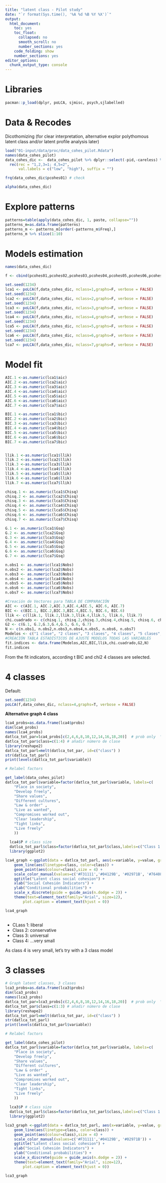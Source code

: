 ---
title: "latent class - Pilot study"
date: "`r format(Sys.time(), '%A %d %B %Y %X')`"
output:
  html_document:
    toc: yes
    toc_float:
      collapsed: no
      smooth_scroll: no
      number_sections: yes
    code_folding: show
    number_sections: yes
editor_options:
  chunk_output_type: console
---

# Libraries

```{r}
pacman::p_load(dplyr, poLCA, sjmisc, psych,sjlabelled)
```


# Data & Recodes

Dicothomizing (for clear interpretation, alternative explor polythomous latent class and/or latent profile analysis later)

```{r}
load("01-input/data/proc/data_cohes_pilot.Rdata")
names(data_cohes_pilot)
data_cohes_dic <-  data_cohes_pilot %>% dplyr::select(-pid,-careless) %>% 
  rec(rec = "1,2,3=1; 4,5=2",
      val.labels = c("low", "high"), suffix = "") 

frq(data_cohes_dic$pcohes01) # check

alpha(data_cohes_dic)
```



# Explore patterns

```{r}
patterns=table(apply(data_cohes_dic, 1, paste, collapse=""))
patterns_m=as.data.frame(patterns)
patterns_m <- patterns_m[order(-patterns_m$Freq),] 
patterns_m %>% slice(1:10) 

```

# Models estimation

```{r}

names(data_cohes_dic)

f <- cbind(pcohes01,pcohes02,pcohes03,pcohes04,pcohes05,pcohes06,pcohes07,pcohes08,pcohes09,pcohes10)~1

set.seed(1234)
lca1 <- poLCA(f,data_cohes_dic, nclass=1,graphs=F, verbose = FALSE)
set.seed(1234)
lca2 <- poLCA(f,data_cohes_dic, nclass=2,graphs=F, verbose = FALSE)
set.seed(1234)
lca3 <- poLCA(f,data_cohes_dic, nclass=3,graphs=F, verbose = FALSE)
set.seed(1234)
lca4 <- poLCA(f,data_cohes_dic, nclass=4,graphs=F, verbose = FALSE)
set.seed(1234)
lca5 <- poLCA(f,data_cohes_dic, nclass=5,graphs=F, verbose = FALSE)
set.seed(1234)
lca6 <- poLCA(f,data_cohes_dic, nclass=6,graphs=F, verbose = FALSE)
set.seed(1234)
lca7 <- poLCA(f,data_cohes_dic, nclass=7,graphs=F, verbose = FALSE)
```


# Model fit

```{r}
AIC.1 <-as.numeric(lca1$aic)
AIC.2 <-as.numeric(lca2$aic)
AIC.3 <-as.numeric(lca3$aic)
AIC.4 <-as.numeric(lca4$aic)
AIC.5 <-as.numeric(lca5$aic)
AIC.6 <-as.numeric(lca6$aic)
AIC.7 <-as.numeric(lca7$aic)

BIC.1 <-as.numeric(lca1$bic)
BIC.2 <-as.numeric(lca2$bic)
BIC.3 <-as.numeric(lca3$bic)
BIC.4 <-as.numeric(lca4$bic)
BIC.5 <-as.numeric(lca5$bic)
BIC.6 <-as.numeric(lca6$bic)
BIC.7 <-as.numeric(lca7$bic)


llik.1 <-as.numeric(lca1$llik)
llik.2 <-as.numeric(lca2$llik)
llik.3 <-as.numeric(lca3$llik)
llik.4 <-as.numeric(lca4$llik)
llik.5 <-as.numeric(lca5$llik)
llik.6 <-as.numeric(lca6$llik)
llik.7 <-as.numeric(lca7$llik)

chisq.1 <- as.numeric(lca1$Chisq)
chisq.2 <- as.numeric(lca2$Chisq)
chisq.3 <- as.numeric(lca3$Chisq)
chisq.4 <- as.numeric(lca4$Chisq)
chisq.5 <- as.numeric(lca5$Chisq)
chisq.6 <- as.numeric(lca6$Chisq)
chisq.7 <- as.numeric(lca7$Chisq)

G.1 <- as.numeric(lca1$Gsq)
G.2 <- as.numeric(lca2$Gsq)
G.3 <- as.numeric(lca3$Gsq)
G.4 <- as.numeric(lca4$Gsq)
G.5 <- as.numeric(lca5$Gsq)
G.6 <- as.numeric(lca6$Gsq)
G.7 <- as.numeric(lca7$Gsq)

n.obs1 <- as.numeric(lca1$Nobs)
n.obs2 <- as.numeric(lca2$Nobs)
n.obs3 <- as.numeric(lca3$Nobs)
n.obs4 <- as.numeric(lca4$Nobs)
n.obs5 <- as.numeric(lca5$Nobs)
n.obs6 <- as.numeric(lca6$Nobs)
n.obs7 <- as.numeric(lca7$Nobs)

#Creación de Vectores para TABLA DE COMPARACIÓN
AIC <- c(AIC.1, AIC.2,AIC.3,AIC.4,AIC.5, AIC.6, AIC.7)
BIC <- c(BIC.1, BIC.2,BIC.3,BIC.4,BIC.5, BIC.6, BIC.6)
llik <- c(llik.1, llik.2,llik.3,llik.4,llik.5, llik.6, llik.7)
chi.cuadrado <- c(chisq.1, chisq.2,chisq.3,chisq.4,chisq.5, chisq.6, chisq.7)
G2 <- c(G.1, G.2,G.3,G.4,G.5, G.6, G.7)
N <- c(n.obs1, n.obs2,n.obs3,n.obs4,n.obs5, n.obs6, n.obs7)
Modelos <- c("1 clase", "2 clases", "3 clases", "4 clases", "5 clases", "6 clases", "7 clases")
#CREACIÓN TABLA ESTADÍSTICOS DE AJUSTE MODELOS TODAS LAS VARIABLES
fit.indices <- data.frame(Modelos,AIC,BIC,llik,chi.cuadrado,G2,N)
fit.indices
```

From the fit indicators, according t BIC and chi2 4 classes are selected.



# 4 classes

Default:

```{r}
set.seed(1234)
poLCA(f,data_cohes_dic, nclass=4,graphs=T, verbose = FALSE)


```


**Alternative graph 4 class**


```{r, fig.width=10, fig.height=4}
lca4_probs=as.data.frame(lca4$probs)
dim(lca4_probs)
names(lca4_probs)
datlca_tot_par=lca4_probs[c(2,4,6,8,10,12,14,16,18,20)]  # prob only  "yes"
datlca_tot_par$class=c(1:4) # añadir número de clase
library(reshape2)
datlca_tot_parl=melt(datlca_tot_par, id=c("class") )
str(datlca_tot_parl)
print(levels(datlca_tot_parl$variable))

# Relabel factors

get_label(data_cohes_pilot)
datlca_tot_parl$variable=factor(datlca_tot_parl$variable, labels=c(
    "Place in society",
    "Develop freely",
    "Share values",
    "Different cultures",
    "Law & order" ,
    "Live as wanted",
    "Compromises worked out",
    "Clear leadership",
    "Tight links",
    "Live freely"     
    ))
  
  lca4$P # class size
  datlca_tot_parl$class=factor(datlca_tot_parl$class,labels=c("Class 1 (34%)", "Class 2 (35%)", "Class 3 (25%)", "Class 4 (0.04%"))
  library(ggplot2)

lca4_graph <-ggplot(data = datlca_tot_parl, aes(x=variable, y=value, group=class, shape=class)) + 
    geom_line(aes(linetype=class, color=class)) + 
    geom_point(aes(colour=class),size = 4) +
    scale_color_manual(values=c('#F31111','#04129B', '#02971B', '#764080')) +
    ggtitle("Latent class social cohesion") + 
    xlab("Social Cohesión Indicators") + 
    ylab("Conditional probabilities") +
    scale_x_discrete(guide = guide_axis(n.dodge = 2)) +
    theme(text=element_text(family="Arial", size=12),
        plot.caption = element_text(hjust = 0))

lca4_graph
  

```

- CLass 1: liberal
- Class 2: conservative
- Class 3: universal
- Class 4: ...very small

As class 4 is very small, let's try with a 3 class model


# 3 classes

```{r, fig.width=10, fig.height=4}
# Graph latent classes, 3 clases
lca3_probs=as.data.frame(lca3$probs)
dim(lca3_probs)
names(lca3_probs)
datlca_tot_par=lca3_probs[c(2,4,6,8,10,12,14,16,18,20)]  # prob only  "yes"
datlca_tot_par$class=c(1:3) # añadir número de clase
library(reshape2)
datlca_tot_parl=melt(datlca_tot_par, id=c("class") )
str(datlca_tot_parl)
print(levels(datlca_tot_parl$variable))

# Relabel factors

get_label(data_cohes_pilot)
datlca_tot_parl$variable=factor(datlca_tot_parl$variable, labels=c(
    "Place in society",
    "Develop freely",
    "Share values",
    "Different cultures",
    "Law & order" ,
    "Live as wanted",
    "Compromises worked out",
    "Clear leadership",
    "Tight links",
    "Live freely"     
    ))
  
  lca3$P # class size
  datlca_tot_parl$class=factor(datlca_tot_parl$class,labels=c("Class 1 (33%)", "Class 2 (20%)", "Class 3 (46%)"))
  library(ggplot2)

lca3_graph <-ggplot(data = datlca_tot_parl, aes(x=variable, y=value, group=class, shape=class)) + 
    geom_line(aes(linetype=class, color=class)) + 
    geom_point(aes(colour=class),size = 4) +
    scale_color_manual(values=c('#F31111','#04129B', '#02971B')) +
    ggtitle("Latent class social cohesion") + 
    xlab("Social Cohesión Indicators") + 
    ylab("Conditional probabilities") +
    scale_x_discrete(guide = guide_axis(n.dodge = 2)) +
    theme(text=element_text(family="Arial", size=12),
        plot.caption = element_text(hjust = 0))

lca3_graph

```










